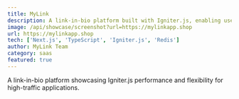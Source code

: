 ```yaml
---
title: MyLink
description: A link-in-bio platform built with Igniter.js, enabling users to create beautiful landing pages with multiple links.
image: /api/showcase/screenshot?url=https://mylinkapp.shop
url: https://mylinkapp.shop
tech: ['Next.js', 'TypeScript', 'Igniter.js', 'Redis']
author: MyLink Team
category: saas
featured: true
---
```


A link-in-bio platform showcasing Igniter.js performance and flexibility for high-traffic applications.

